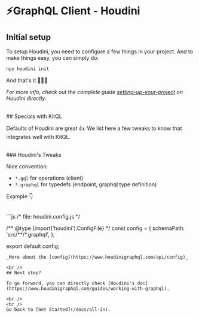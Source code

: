 # ⚡GraphQL Client - Houdini

## Initial setup

To setup Houdini, you need to configure a few things in your project.
And to make things easy, you can simply do:

```sh
npx houdini init
```

And that's it 🎉🎉🎉

_For more info, check out the complete guide
[setting-up-your-project](https://www.houdinigraphql.com/guides/setting-up-your-project#starting-a-new-project)
on Houdini directly._

<br />
## Specials with KitQL

Defaults of Houdini are great 👍.
We list here a few tweaks to know that integrates well with KitQL.

<br />
### Houdini's Tweaks

Nice convention:

- `*.gql` for operations (client)
- `*.graphql` for typedefs (endpoint, graphql type definition)

Example 👇

<br />
```js /* file: houdini.config.js */

/** @type {import('houdini').ConfigFile} \*/
const config = {
schemaPath: 'src/**/\*.graphql',
};

export default config;
```
_More about the [config](https://www.houdinigraphql.com/api/config)_

<br />
## Next step?

To go forward, you can directly check [Houdini's doc](https://www.houdinigraphql.com/guides/working-with-graphql).

<br />
<br />
Go back to [Get Started](/docs/all-in).
